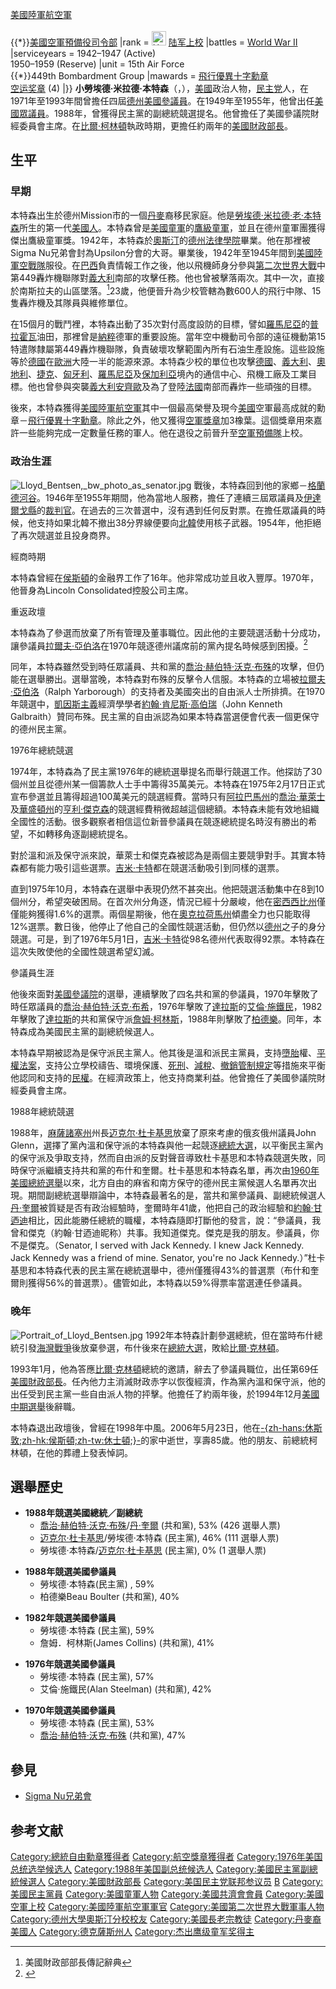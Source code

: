 {{noteTA
|T=zh-hant:勞埃德·本特森;zh-tw:勞合·班森;zh-hans:劳埃德·本特森;zh-hk:萊特·賓遜;
|G1=人名
|1=zh-hant:勞埃德;zh-tw:勞合;zh-hans:劳埃德;zh-hk:萊特;
|2=zh-hant:本特森;zh-tw:班森;zh-hans:本特森;zh-hk:賓遜;
|3=zh-tw:比爾;zh-cn:比尔;zh-hk:標;
}}
{{Infobox_President
| name= 小勞埃德·米拉德·本特森
| original_name = Lloyd Millard Bentsen, Jr. 
| country = [[美國|美國]]
| image = LloydBentsen.jpg
| order = 69
| office = 美國財政部長 
| term_start = 1993年1月20日
| term_end = 1994年12月22日
| president = [[比爾·柯林頓|比爾·柯林頓]] 
| predecessor = [[尼克拉斯·弗雷德里克·佈雷迪|尼克拉斯·弗雷德里克·佈雷迪]]
| successor = [[羅伯特·愛德華·魯賓|羅伯特·愛德華·魯賓]]
|office1      = [[美国参议院财政委员会|美国参议院财政委员会]]主席
|term_start1  = 1987年1月3日
|term_end1    = 1993年1月20日
|predecessor1 = [[鲍勃·帕克伍德|鲍勃·帕克伍德]]
|successor1   = [[丹尼爾·派屈克·莫尼漢|丹尼爾·派屈克·莫尼漢]]
|jr/sr2       = 美国参议員
|state2       = [[德克薩斯州|德州]]
|term_start2  = 1971年1月3日
|term_end2    = 1993年1月20日
|predecessor2 = [[拉尔夫·亚尔伯勒|拉尔夫·亚尔伯勒]]
|successor2   = [[鲍勃·克鲁格|鲍勃·克鲁格]]
|state3       = [[德克薩斯州|德州]]
|district3    = {{ushr|TX|15|15}}
|term_start3  = 1948年12月4日
|term_end3    = 1955年1月3日
|predecessor3 = [[米尔顿·西|米尔顿·西]]
|successor3   = Joe M. Kilgore
| birth_date = {{birth date |1921|2|11}} 
| birth_place = {{USA}}[[德克薩斯州|德克薩斯州]][[米遜（德克薩斯州）|米遜]] 
| death_date = {{death date and age|2006|5|23|1921|2|11}} 
| death_place = {{USA}}[[德克薩斯州|德克薩斯州]][[休士頓|休士頓]]  
| alma_mater = [[德克薩斯州大學法學院|德克薩斯州大學法學院]] 
| party = [[民主党_(美国)|民主党]]
| religion = [[長老宗|長老宗]] 
| signature = Lloyd Bentsen sig.jpg
|allegiance   = {{flag|United States}}
|branch       = {{army|United States}}<br>{{*}}[[美國陸軍航空軍|美國陸軍航空軍]]<br>{{air force|United States}}<br>{{*}}[[美國空軍預備役司令部|美國空軍預備役司令部]]
|rank         = [[File:US-O6_insignia.svg|23px]] [[陆军上校|陆军上校]]
|battles      = [[World_War_II|World War II]]
|serviceyears = 1942–1947 (Active)<br>1950–1959 (Reserve)
|unit         = 15th Air Force<br>{{*}}449th Bombardment Group
|mawards      = [[飛行優異十字勳章|飛行優異十字勳章]]<br>[[空运奖章|空运奖章]] (4)
|}}
'''小勞埃德·米拉德·本特森'''（{{lang-en|'''Lloyd Millard Bentsen, Jr.'''}}，{{bd|1921年|2月11日|2006年|5月23日|catIdx=R}}），[[美國|美國]]政治人物，[[民主党_(美国)|民主党]]人，在1971年至1993年間曾擔任四屆[[德克薩斯州|德州]][[美國參議院|美國參議員]]。在1949年至1955年，他曾出任[[美國眾議院|美國眾議員]]。1988年，曾獲得民主黨的副總統競選提名。他曾擔任了美國參議院財經委員會主席。在[[比爾·柯林頓|比爾·柯林頓]]執政時期，更擔任約兩年的[[美國財政部長|美國財政部長]]。

== 生平 ==
=== 早期 ===
本特森出生於德州Mission市的一個[[丹麥|丹麥]]裔移民家庭。他是[[勞埃德·米拉德·老·本特森|勞埃德·米拉德·老·本特森]]所生的第一代[[美國人|美國人]]。本特森曾是[[美國童軍|美國童軍]]的[[鷹級童軍|鷹級童軍]]，並且在德州童軍團獲得傑出鷹級童軍獎。1942年，本特森於[[奧斯汀|奧斯汀]]的[[德州法律學院|德州法律學院]]畢業。他在那裡被Sigma Nu兄弟會封為Upsilon分會的大哥。畢業後，1942年至1945年間到[[美國陸軍空戰隊|美國陸軍空戰隊]]服役。在[[巴西|巴西]]負責情報工作之後，他以飛機師身分參與[[第二次世界大戰|第二次世界大戰]]中第449轟炸機聯隊對[[義大利|義大利]]南部的攻擊任務。他也曾被擊落兩次。其中一次，直接於南斯拉夫的山區墜落。<ref>美國財政部部長傳記辭典</ref>23歲，他便晉升為少校管轄為數600人的飛行中隊、15隻轟炸機及其隊員與維修單位。

在15個月的戰鬥裡，本特森出動了35次對付高度設防的目標，譬如[[羅馬尼亞|羅馬尼亞]]的[[普拉霍瓦|普拉霍瓦]]油田，那裡曾是[[納粹|納粹]]德軍的重要設施。當年空中機動司令部的遠征機動第15特遣隊隸屬第449轟炸機聯隊，負責破壞攻擊範圍內所有石油生產設施。這些設施等於[[德國|德國]]在[[歐洲|歐洲]]大陸一半的能源來源。本特森少校的單位也攻擊[[德國|德國]]、[[義大利|義大利]]、[[奧地利|奧地利]]、[[捷克|捷克]]、[[匈牙利|匈牙利]]、[[羅馬尼亞|羅馬尼亞]]及[[保加利亞|保加利亞]]境內的通信中心、飛機工廠及工業目標。他也曾參與突襲[[義大利|義大利]][[安齊歐|安齊歐]]及為了登陸[[法國|法國]]南部而轟炸一些頑強的目標。

後來，本特森獲得[[美國陸軍航空軍|美國陸軍航空軍]]其中一個最高榮譽及現今[[美國|美國]]空軍最高成就的勳章－[[飛行優異十字勳章|飛行優異十字勳章]]。除此之外，他又獲得[[空軍獎章|空軍獎章]]加3橡葉。這個獎章用來嘉許一些能夠完成一定數量任務的軍人。他在退役之前晉升至[[空軍預備隊|空軍預備隊]]上校。

=== 政治生涯 ===
[[File:Lloyd_Bentsen,_bw_photo_as_senator.jpg|right]]
戰後，本特森回到他的家鄉－[[格蘭德河谷|格蘭德河谷]]。1946年至1955年期間，他為當地人服務，擔任了連續三屆眾議員及[[伊達爾戈縣|伊達爾戈縣]]的[[裁判官|裁判官]]。在過去的三次普選中，沒有遇到任何反對票。在擔任眾議員的時候，他支持如果北韓不撤出38分界線便要向[[北韓|北韓]]使用核子武器。1954年，他拒絕了再次競選並且投身商界。

;經商時期
本特森曾經在[[侯斯頓|侯斯頓]]的金融界工作了16年。他非常成功並且收入豐厚。1970年，他晉身為Lincoln Consolidated控股公司主席。

;重返政壇
本特森為了參選而放棄了所有管理及董事職位。因此他的主要競選活動十分成功，讓參議員[[拉爾夫·亞伯洛|拉爾夫·亞伯洛]]在1970年競逐德州議席前的黨內提名時候感到困擾。<ref>{{Cite web |url=http://www.ustreas.gov/education/history/secretaries/lmbentsen.html |title=美國財政部部長簡介 |accessdate=2007-11-13 |archive-date=2007-12-09 |archive-url=https://web.archive.org/web/20071209131514/http://www.ustreas.gov/education/history/secretaries/lmbentsen.html |dead-url=no }}</ref>

同年，本特森雖然受到時任眾議員、共和黨的[[喬治·赫伯特·沃克·布殊|喬治·赫伯特·沃克·布殊]]的攻擊，但仍能在選舉勝出。選舉當晚，本特森對布殊的反擊令人信服。本特森的立場被[[拉爾夫·亞伯洛|拉爾夫·亞伯洛]]（Ralph Yarborough）的支持者及美國突出的自由派人士所排擠。在1970年競選中，[[凱因斯主義|凱因斯主義]]經濟學學者[[約翰·肯尼斯·高伯瑞|約翰·肯尼斯·高伯瑞]]（John Kenneth Galbraith）贊同布殊。民主黨的自由派認為如果本特森當選便會代表一個更保守的德州民主黨。

;1976年總統競選
1974年，本特森為了民主黨1976年的總統選舉提名而舉行競選工作。他探訪了30個州並且從德州某一個籌款人士手中籌得35萬美元。本特森在1975年2月17日正式宣布參選並且籌得超過100萬美元的競選經費。當時只有[[阿拉巴馬州|阿拉巴馬州]]的[[喬治·華萊士|喬治·華萊士]]及[[華盛頓州|華盛頓州]]的[[亨利·傑克森|亨利·傑克森]]的競選經費稍微超越這個總額。本特森未能有效地組織全國性的活動。很多觀察者相信這位新晉參議員在競逐總統提名時沒有勝出的希望，不如轉移角逐副總統提名。

對於溫和派及保守派來說，華萊士和傑克森被認為是兩個主要競爭對手。其實本特森都有能力吸引這些選票。[[吉米·卡特|吉米·卡特]]都在競選活動吸引到同樣的選票。

直到1975年10月，本特森在選舉中表現仍然不甚突出。他把競選活動集中在8到10個州分，希望突破困局。在首次州分角逐，情況已經十分嚴峻，他在[[密西西比州|密西西比州]]僅僅能夠獲得1.6%的選票。兩個星期後，他在[[奧克拉荷馬州|奧克拉荷馬州]]傾盡全力也只能取得12%選票。數日後，他停止了他自己的全國性競選活動，但仍然以[[德克薩斯州|德州]]之子的身分競選。可是，到了1976年5月1日，[[吉米·卡特|吉米·卡特]]從98名德州代表取得92票。本特森在這次失敗使他的全國性競選希望幻滅。

;參議員生涯
他後來面對[[美國參議院|美國參議院]]的選舉，連續擊敗了四名共和黨的參議員，1970年擊敗了時任眾議員的[[喬治·赫伯特·沃克·布希|喬治·赫伯特·沃克·布希]]，1976年擊敗了[[達拉斯|達拉斯]]的[[艾倫·施鐵民|艾倫·施鐵民]]，1982年擊敗了[[達拉斯|達拉斯]]的共和黨保守派[[詹姆·柯林斯|詹姆·柯林斯]]，1988年則擊敗了[[柏德樂|柏德樂]]。同年，本特森成為美國民主黨的副總統候選人。

本特森早期被認為是保守派民主黨人。他其後是溫和派民主黨員，支持[[墮胎|墮胎]]權、[[平權法案|平權法案]]，支持公立學校禱告、環境保護、[[死刑|死刑]]、[[減稅|減稅]]、[[撤銷管制規定|撤銷管制規定]]等措施來平衡他認同和支持的[[基本權_(憲法學)|民權]]。在經濟政策上，他支持商業利益。他曾擔任了美國參議院財經委員會主席。

;1988年總統競選
1988年，[[麻薩諸塞州|麻薩諸塞州]]州長[[迈克尔·杜卡基思|迈克尔·杜卡基思]]放棄了原來考慮的俄亥俄州議員John Glenn，選擇了黨內溫和保守派的本特森與他一起競逐[[1988年美國總統選舉|總統大選]]，以平衡民主黨內的保守派及爭取支持，然而自由派的反對聲音導致杜卡基思和本特森競選失敗，同時保守派繼續支持共和黨的布什和奎爾。杜卡基思和本特森名單，再次由[[1960年美國總統選舉|1960年美國總統選舉]]以來，北方自由的麻省和南方保守的德州民主黨候選人名單再次出現。期間副總統選舉辯論中，本特森最著名的是，當共和黨參議員、副總統候選人[[丹·奎爾|丹·奎爾]]被質疑是否有政治經驗時，奎爾時年41歲，他把自己的政治經驗和[[約翰·甘迺迪|約翰·甘迺迪]]相比，因此能勝任總統的職權，本特森隨即打斷他的發言，說：“參議員，我曾和傑克（約翰·甘迺迪昵称）共事。我知道傑克。傑克是我的朋友。參議員，你不是傑克。（Senator, I served with Jack Kennedy. I knew Jack Kennedy. Jack Kennedy was a friend of mine. Senator, you're no Jack Kennedy.）”杜卡基思和本特森代表的民主黨在總統選舉中，德州僅獲得43%的普選票（布什和奎爾則獲得56%的普選票）。儘管如此，本特森以59%得票率當選連任參議員。

=== 晚年 ===
[[File:Portrait_of_Lloyd_Bentsen.jpg|thumb]] 
1992年本特森計劃參選總統，但在當時布什總統引發[[海灣戰爭|海灣戰爭]]後放棄參選，布什後來在[[1992年美國總統選舉|總統大選]]，敗給[[比爾·克林頓|比爾·克林頓]]。

1993年1月，他為答應[[比爾·克林頓|比爾·克林頓]]總統的邀請，辭去了參議員職位，出任第69任[[美國財政部長|美國財政部長]]。任內他力主消滅財政赤字以恢復經濟，作為黨內溫和保守派，他的出任受到民主黨一些自由派人物的抨擊。他擔任了約兩年後，於1994年12月[[美國中期選舉|美國中期選舉]]後辭職。

本特森退出政壇後，曾經在1998年中風。2006年5月23日，他在[[侯斯頓|-{zh-hans:休斯敦;zh-hk:侯斯頓;zh-tw:休士頓;}-]]的家中逝世，享壽85歲。他的朋友、前總統柯林頓，在他的葬禮上發表悼詞。

== 選舉歷史 ==
*'''1988年競選美國總統／副總統'''
**[[喬治·赫伯特·沃克·布殊|喬治·赫伯特·沃克·布殊]]/[[丹·奎爾|丹·奎爾]] (共和黨), 53% (426 選舉人票)
**[[迈克尔·杜卡基思|迈克尔·杜卡基思]]/勞埃德·本特森 (民主黨), 46% (111 選舉人票)
**勞埃德·本特森/[[迈克尔·杜卡基思|迈克尔·杜卡基思]] (民主黨), 0% (1 選舉人票)

*'''1988年競選美國參議員'''
**勞埃德·本特森(民主黨) , 59%
**柏德樂Beau Boulter (共和黨), 40%

*'''1982年競選美國參議員'''
**勞埃德·本特森 (民主黨), 59%
**詹姆．柯林斯(James Collins) (共和黨), 41%

*'''1976年競選美國參議員'''
**勞埃德·本特森 (民主黨), 57%
**艾倫·施鐵民(Alan Steelman) (共和黨), 42%

*'''1970年競選美國參議員'''
**勞埃德·本特森 (民主黨), 53%
**[[喬治·赫伯特·沃克·布殊|喬治·赫伯特·沃克·布殊]] (共和黨), 47%

== 參見 ==
* [[Sigma_Nu兄弟會|Sigma Nu兄弟會]]

== 参考文献 ==
<div class="references-small">
<references />
</div>

{{start box}}
{{succession box|[[尼克拉斯·弗雷德里克·佈雷迪|尼克拉斯·弗雷德里克·佈雷迪]]|[[羅伯特·愛德華·魯賓|羅伯特·愛德華·魯賓]]|第69任[[美國財政部長|美國財政部長]]|1993年1月20日－1994年12月22日}}
{{end box}}

{{Democratic Party}}
{{美国财政部长}}
{{Bill Clinton cabinet}}

{{Authority control}}

{{DEFAULTSORT:Bentsen, Lloyd}}
[[Category:總統自由勳章獲得者|Category:總統自由勳章獲得者]]
[[Category:航空獎章獲得者|Category:航空獎章獲得者]]
[[Category:1976年美国总统选举候选人|Category:1976年美国总统选举候选人]]
[[Category:1988年美国副总统候选人|Category:1988年美国副总统候选人]]
[[Category:美國民主黨副總統候選人|Category:美國民主黨副總統候選人]]
[[Category:美國財政部長|Category:美國財政部長]]
[[Category:美国民主党联邦参议员|Category:美国民主党联邦参议员]]
[[Category:美国民主党联邦众议员|B]]
[[Category:美國民主黨員|Category:美國民主黨員]]
[[Category:美國童軍人物|Category:美國童軍人物]]
[[Category:美國共濟會會員|Category:美國共濟會會員]]
[[Category:美國空軍上校|Category:美國空軍上校]]
[[Category:美國陸軍航空軍軍官|Category:美國陸軍航空軍軍官]]
[[Category:美國第二次世界大戰軍事人物|Category:美國第二次世界大戰軍事人物]]
[[Category:德州大學奧斯汀分校校友|Category:德州大學奧斯汀分校校友]]
[[Category:美國長老宗教徒|Category:美國長老宗教徒]]
[[Category:丹麥裔美國人|Category:丹麥裔美國人]]
[[Category:德克薩斯州人|Category:德克薩斯州人]]
[[Category:杰出鹰级童军奖得主|Category:杰出鹰级童军奖得主]]